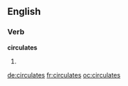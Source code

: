 
==English==

===Verb===
'''circulates'''

# {{third-person singular of|circulate}}

[[de:circulates]]
[[fr:circulates]]
[[oc:circulates]]